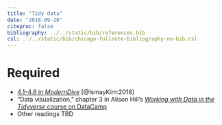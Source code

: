 ```yaml
---
title: "Tidy data"
date: "2018-09-20"
citeproc: false
bibliography: ../../static/bib/references.bib
csl: ../../static/bib/chicago-fullnote-bibliography-no-bib.csl
---
```


# Required

- <i class="fas fa-book"></i> [4.1–4.6 in *ModernDive*](https://moderndive.com/4-tidy.html) [@IsmayKim:2018]
- <i class="fas fa-laptop-code"></i> "Data visualization," chapter 3 in Alison Hill's [*Working with Data in the Tidyverse* course on DataCamp](https://www.datacamp.com/courses/working-with-data-in-the-tidyverse)
- Other readings TBD
